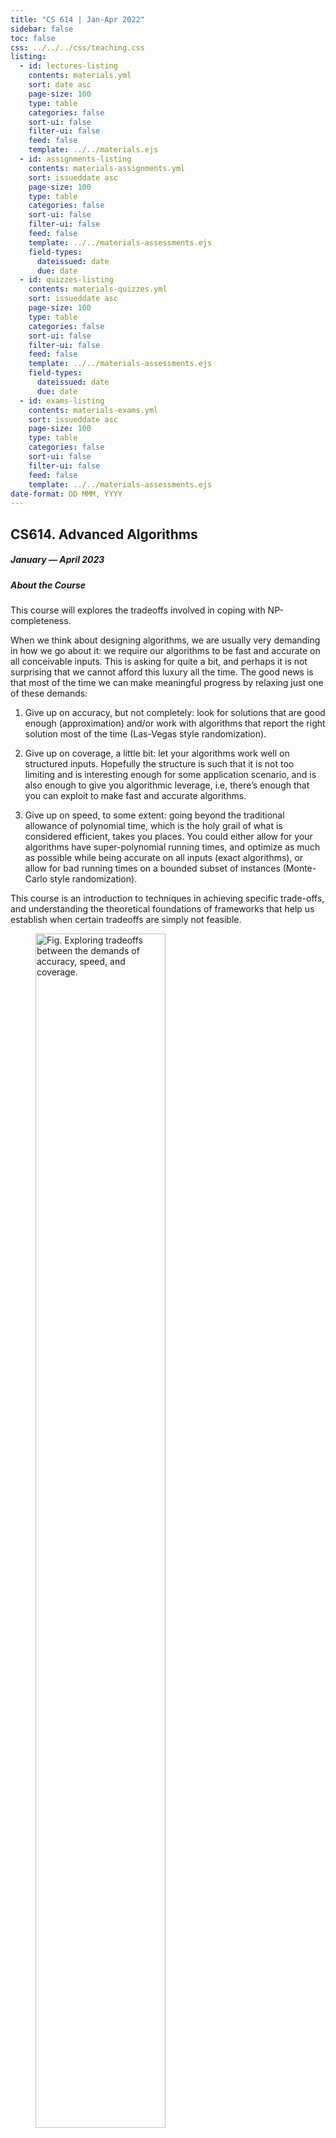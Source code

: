 ```yaml
---
title: "CS 614 | Jan-Apr 2022"
sidebar: false
toc: false
css: ../../../css/teaching.css
listing:
  - id: lectures-listing
    contents: materials.yml
    sort: date asc
    page-size: 100
    type: table
    categories: false
    sort-ui: false
    filter-ui: false
    feed: false
    template: ../../materials.ejs
  - id: assignments-listing
    contents: materials-assignments.yml
    sort: issueddate asc
    page-size: 100
    type: table
    categories: false
    sort-ui: false
    filter-ui: false
    feed: false
    template: ../../materials-assessments.ejs
    field-types: 
      dateissued: date
      due: date
  - id: quizzes-listing
    contents: materials-quizzes.yml
    sort: issueddate asc
    page-size: 100
    type: table
    categories: false
    sort-ui: false
    filter-ui: false
    feed: false
    template: ../../materials-assessments.ejs
    field-types: 
      dateissued: date
      due: date
  - id: exams-listing
    contents: materials-exams.yml
    sort: issueddate asc
    page-size: 100
    type: table
    categories: false
    sort-ui: false
    filter-ui: false
    feed: false
    template: ../../materials-assessments.ejs
date-format: DD MMM, YYYY
---
```



:::{.column-body-outset}

## CS614. Advanced Algorithms

##### January --- April 2023

:::{.callout-note collapse="true" icon="false"}

##### About the Course
This course will explores the tradeoffs involved in coping with NP-completeness. 

When we think about designing algorithms, we are usually very demanding in how we go about it: we require our algorithms to be fast and accurate on all conceivable inputs. This is asking for quite a bit, and perhaps it is not surprising that we cannot afford this luxury all the time. The good news is that most of the time we can make meaningful progress by relaxing just one of these demands:

1. Give up on accuracy, but not completely: look for solutions that are good enough (approximation) and/or work with algorithms that report the right solution most of the time (Las-Vegas style randomization).

2. Give up on coverage, a little bit: let your algorithms work well on structured inputs. Hopefully the structure is such that it is not too limiting and is interesting enough for some application scenario, and is also enough to give you algorithmic leverage, i.e, there’s enough that you can exploit to make fast and accurate algorithms.

3. Give up on speed, to some extent: going beyond the traditional allowance of polynomial time, which is the holy grail of what is considered efficient, takes you places. You could either allow for your algorithms have super-polynomial running times, and optimize as much as possible while being accurate on all inputs (exact algorithms), or allow for bad running times on a bounded subset of instances (Monte-Carlo style randomization).

This course is an introduction to techniques in achieving specific trade-offs, and understanding the theoretical foundations of frameworks that help us establish when certain tradeoffs are simply not feasible.

![Fig. Exploring tradeoffs between the demands of accuracy, speed, and coverage.](../../../research/overview.png){.rounded-corners width="70%"}

:::
:::{.callout-note collapse="true" icon="false"}

##### Target Audience
Anyone who is biting their nails from the NP-completeness cliffhanger at the end of their <span data-bs-toggle="tooltip" data-bs-placement="top" title="DSA-II 👀">introduction to algorithms</span> will probably enjoy this course.

:::
:::{.callout-tip collapse="true" icon="false"}

##### Prerequisites
This is a theoretical course that will require mathematical maturity (in particular, the ability to understand and write formal mathematical proofs), and some background in the design and analysis of algorithms. Programming experience is tangentially useful but not necessary. For students of IITGN, this course naturally follows up on DSA-II. 

:::
:::{.callout-tip collapse="true" icon="false"}

##### References

1. [The Design of Approximation Algorithms](https://www.designofapproxalgs.com/book.pdf) • David P. Williamson and David B. Shmoys
2. [Parameterized Algorithms](https://www.mimuw.edu.pl/~malcin/book/parameterized-algorithms.pdf) • Marek Cygan, Fedor V. Fomin, Lukasz Kowalik, Daniel Lokshtanov, Daniel Marx, Marcin Pilipczuk, Michal Pilipczuk, and Saket Saurabh
3. [Randomized Algorithms](https://rajsain.files.wordpress.com/2013/11/randomized-algorithms-motwani-and-raghavan.pdf) • Motwani and Raghavan
4. [Beyond the Worst-Case Analysis of Algorithms](https://www.cambridge.org/core/books/beyond-the-worstcase-analysis-of-algorithms/8A8128BBF7FC2857471E9CA52E69AC21) • Tim Roughgarden
5. [Algorithms](http://jeffe.cs.illinois.edu/teaching/algorithms/) • Jeff Erickson


:::
:::{.callout-caution collapse="true" icon="false"}

##### Timings and Venue
Lectures on Mondays and Wednesdays • 2PM --- 3:30PM • 7/206

:::
:::{.callout-caution collapse="true" icon="false"}

##### TAs and Office hours
Office Hours: By email.

TAs TBA.
:::
:::{.callout-important collapse="true" icon="false"}

##### Evaluation policy
- Each of the three exams account for 20% of the grade.
- Each class will have a quiz worth 2 points. The quizzes will be integrated into the lecture via Mentimeter. The total number of points you can earn through quizzes is capped at 40, and accounts for 40% of the grade.
- The are three assignments that are not graded but are recommended for practice. 
:::

:::{.callout-important collapse="true" icon="false"}

##### Register
For IITGN students, (pre-)register through IMS as usual. 

If you are not from IITGN and are interested in taking up the course, then please send me an email.

:::

::: {.panel-tabset}
## Lectures

::: {#lectures-listing}
:::


## Assignments

<p>These are some practice assignments: the due date is simply the recommended completion deadline. There is no need to submit these assignments.</p>

::: {#assignments-listing}
:::

## Quizzes

::: {#quizzes-listing}
:::

## Exams

::: {#exams-listing}
:::


:::

:::